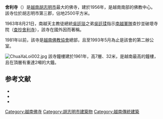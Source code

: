 {{Infobox religious building
| name               = 舍利寺
| religious_affiliation = [[佛教|佛教]]
| image              = ChuaXaLoi001.jpg
| map_type        = Vietnam
| map_caption        = 舍利寺在越南的位置
| native_name        = Chùa Xá Lợi
| country            = [[越南|越南]]
| province           = 胡志明市
| location           = [[胡志明市|胡志明市]]
| deity      = [[释迦牟尼|释迦牟尼]]
| architecture_type = 越南佛塔
| year_completed = 1956年
}}
'''舍利寺'''（{{vie|hn=񣘠舍利|qn=Chùa Xá Lợi}}）是[[越南|越南]][[胡志明市|胡志明市]]最大的佛寺，建於1956年，是越南南部的佛教中心。該寺位於胡志明市第三郡，佔地2500平方米。

1963年8月21日，南越天主教徒總統[[吳廷琰|吳廷琰]]之弟[[吳廷瑈|吳廷瑈]]指示[[南越軍隊|南越軍隊]]查抄並破壞寺院（[[查抄舍利寺|查抄舍利寺]]），該寺在國外因而著稱。

1981年以前，該寺是[[越南佛教協會|越南佛教協會]]總部，且至1993年5月為止是該會的第二辦公室。

[[File:ChuaXaLoi002.jpg|left]]
該寺鐘樓建於1961年，高7層、32米，是越南最高的鐘樓，且在頂層有重達2噸的大鐘。

== 参考文献 ==
{{reflist|3}}
* {{cite book| title=A Death in November| url=https://archive.org/details/deathinnovembera0000hamm| first=Ellen J.|last=Hammer| year=1987 |publisher=E. P. Dutton|isbn=0-525-24210-4}}
* {{cite book| first=Seth |last=Jacobs| year=2006| title=Cold War Mandarin: Ngo Dinh Diem and the Origins of America's War in Vietnam, 1950–1963| publisher=Rowman & Littlefield Publishers| isbn=0-7425-4447-8}}
* {{cite book| first=Howard |last=Jones| year=2003| title= Death of a Generation| publisher=Oxford University Press| isbn=0-19-505286-2}}
{{coord|10.777973|106.686591|type:landmark_region:VN|display=title}}
[[Category:越南佛寺|Category:越南佛寺]]
[[Category:胡志明市建築物|Category:胡志明市建築物]]
[[Category:越南傳統建築|Category:越南傳統建築]]